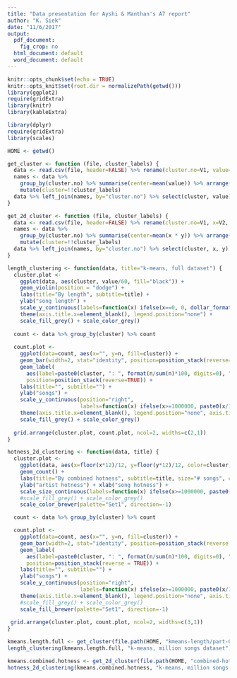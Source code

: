 ```yaml
---
title: "Data presentation for Ayshi & Manthan's A7 report"
author: "K. Siek"
date: "11/6/2017"
output:
  pdf_document:
    fig_crop: no
  html_document: default
  word_document: default
---
```



```r
knitr::opts_chunk$set(echo = TRUE)
knitr::opts_knit$set(root.dir = normalizePath(getwd()))
library(ggplot2)
require(gridExtra)
library(knitr)
library(kableExtra)
```

```r
library(dplyr)
require(gridExtra)
library(scales)

HOME <- getwd()

get_cluster <- function (file, cluster_labels) {
  data <- read.csv(file, header=FALSE) %>% rename(cluster.no=V1, value=V2)
  names <- data %>% 
    group_by(cluster.no) %>% summarise(center=mean(value)) %>% arrange(center) %>% 
    mutate(cluster=!!cluster_labels)
  data %>% left_join(names, by="cluster.no") %>% select(cluster, value)
}

get_2d_cluster <- function (file, cluster_labels) {
  data <- read.csv(file, header=FALSE) %>% rename(cluster.no=V1, x=V2, y=V3)
  names <- data %>% 
    group_by(cluster.no) %>% summarise(center=mean(x * y)) %>% arrange(center) %>% 
    mutate(cluster=!!cluster_labels)
  data %>% left_join(names, by="cluster.no") %>% select(cluster, x, y)
}

length_clustering <- function(data, title="k-means, full dataset") {
  cluster.plot <-
    ggplot(data, aes(cluster, value/60, fill="black")) +
    geom_violin(position = "dodge") +
    labs(title="By length", subtitle=title) +
    ylab("song length") +
    scale_y_continuous(labels=function(x) ifelse(x==0, 0, dollar_format(suffix = "min", prefix = "")(x))) +
    theme(axis.title.x=element_blank(), legend.position="none") +
    scale_fill_grey() + scale_color_grey()
  
  count <- data %>% group_by(cluster) %>% count
  
  count.plot <-
    ggplot(data=count, aes(x="", y=n, fill=cluster)) +
    geom_bar(width=2, stat="identity", position=position_stack(reverse=TRUE)) +
    geom_label(
      aes(label=paste0(cluster, ": ", format(n/sum(n)*100, digits=0), "%"), fill="white"), 
      position=position_stack(reverse=TRUE)) +
    labs(title="", subtitle="") +
    ylab("songs") +
    scale_y_continuous(position="right", 
                       labels=function(x) ifelse(x>=1000000, paste0(x/1000000,"mln"), ifelse(x==0, x, paste0(x/1000,"k")))) +
    theme(axis.title.x=element_blank(), legend.position="none", axis.ticks.x=element_blank()) +
    scale_fill_grey() + scale_color_grey()
  
  grid.arrange(cluster.plot, count.plot, ncol=2, widths=c(2,1))
}

hotness_2d_clustering <- function(data, title) {
  cluster.plot <-
    ggplot(data, aes(x=floor(x*12)/12, y=floor(y*12)/12, color=cluster, shape=cluster)) + 
    geom_count() +
    labs(title="By combined hotness", subtitle=title, size="# songs", colour="cluster") +
    ylab("artist hotness") + xlab("song hotness") +
    scale_size_continuous(labels=function(x) ifelse(x>=1000000, paste0(x/1000000,"mln"), ifelse(x==0, x, paste0(x/1000,"k")))) +
    #scale_fill_grey() + scale_color_grey() 
    scale_color_brewer(palette="Set1", direction=-1)

  count <- data %>% group_by(cluster) %>% count

  count.plot <- 
    ggplot(data=count, aes(x="", y=n, fill=cluster)) +
    geom_bar(width=2, stat="identity", position=position_stack(reverse = TRUE)) +
    geom_label(
      aes(label=paste0(cluster, ": ", format(n/sum(n)*100, digits=0), "%")),  
      position=position_stack(reverse = TRUE)) +
    labs(title="", subtitle="") +
    ylab("songs") +
    scale_y_continuous(position="right", 
                       labels=function(x) ifelse(x>=1000000, paste0(x/1000000,"mln"), ifelse(x==0, x, paste0(x/1000,"k")))) +
    theme(axis.title.x=element_blank(), legend.position="none", axis.ticks.x=element_blank()) +
    #scale_fill_grey() + scale_color_grey()
    scale_fill_brewer(palette="Set1", direction=-1)
 
 grid.arrange(cluster.plot, count.plot, ncol=2, widths=c(3,1))
}
```


```r
kmeans.length.full <- get_cluster(file.path(HOME, "kmeans-length/part-00000"), c("short","medium","long"))
length_clustering(kmeans.length.full, "k-means, million songs dataset")
```

```r
kmeans.combined.hotness <- get_2d_cluster(file.path(HOME, "combined-hotness/part-00000"), c("cold","mild","hot"))
hotness_2d_clustering(kmeans.combined.hotness, "k-means, million songs dataset")
```